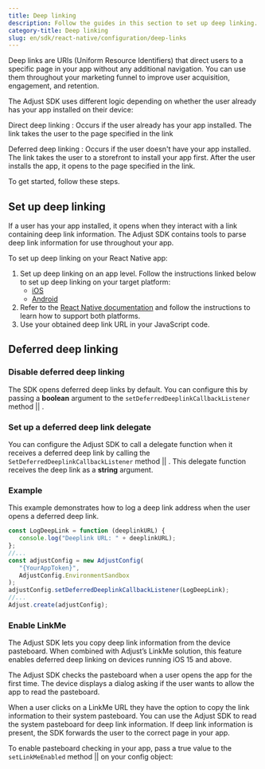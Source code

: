 ```yaml
---
title: Deep linking
description: Follow the guides in this section to set up deep linking.
category-title: Deep linking
slug: en/sdk/react-native/configuration/deep-links
---
```



Deep links are <Abbr>URIs (Uniform Resource Identifiers)</Abbr> that direct users to a specific page in your app without any additional navigation. You can use them throughout your marketing funnel to improve user acquisition, engagement, and retention.

The Adjust SDK uses different logic depending on whether the user already has your app installed on their device:

Direct deep linking
: Occurs if the user already has your app installed. The link takes the user to the page specified in the link

Deferred deep linking
: Occurs if the user doesn't have your app installed. The link takes the user to a storefront to install your app first. After the user installs the app, it opens to the page specified in the link.

To get started, follow these steps.

## Set up deep linking

If a user has your app installed, it opens when they interact with a link containing deep link information. The Adjust SDK contains tools to parse deep link information for use throughout your app.

To set up deep linking on your React Native app:

1. Set up deep linking on an app level. Follow the instructions linked below to set up deep linking on your target platform:
   - [iOS](/en/sdk/ios/configuration/deep-links)
   - [Android](/en/sdk/android/configuration/deep-links)
2. Refer to the [React Native documentation](https://reactnative.dev/docs/linking.html) and follow the instructions to learn how to support both platforms.
3. Use your obtained deep link URL in your JavaScript code.

## Deferred deep linking

### Disable deferred deep linking

The SDK opens deferred deep links by default. You can configure this by passing a **boolean** argument to the <Tooltip>`setDeferredDeeplinkCallbackListener` method || <SetShouldLaunchDeeplinkSig /></Tooltip>.

<SetShouldLaunchDeeplink />

### Set up a deferred deep link delegate

You can configure the Adjust SDK to call a delegate function when it receives a deferred deep link by calling the <Tooltip>`SetDeferredDeeplinkCallbackListener` method || <SetDeferredDeeplinkCallbackListenerSig /></Tooltip>. This delegate function receives the deep link as a **string** argument.

<SetDeferredDeeplinkCallbackListener />

### Example

This example demonstrates how to log a deep link address when the user opens a deferred deep link.

```jsx {1-3, 9}
const LogDeepLink = function (deeplinkURL) {
   console.log("Deeplink URL: " + deeplinkURL);
};
//...
const adjustConfig = new AdjustConfig(
   "{YourAppToken}",
   AdjustConfig.EnvironmentSandbox
);
adjustConfig.setDeferredDeeplinkCallbackListener(LogDeepLink);
//...
Adjust.create(adjustConfig);
```

### Enable LinkMe

The Adjust SDK lets you copy deep link information from the device pasteboard. When combined with Adjust’s LinkMe solution, this feature enables deferred deep linking on devices running iOS 15 and above.

<Callout type="important">

The Adjust SDK checks the pasteboard when a user opens the app for the first time. The device displays a dialog asking if the user wants to allow the app to read the pasteboard.

</Callout>

When a user clicks on a LinkMe URL they have the option to copy the link information to their system pasteboard. You can use the Adjust SDK to read the system pasteboard for deep link information. If deep link information is present, the SDK forwards the user to the correct page in your app.

To enable pasteboard checking in your app, pass a true value to the <Tooltip>`setLinkMeEnabled` method || <SetLinkMeEnabledSig /></Tooltip> on your config object:

<SetLinkMeEnabled />
